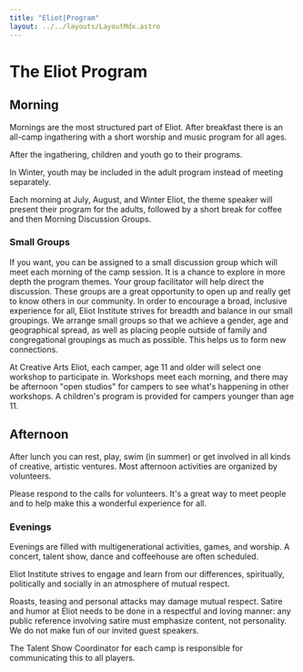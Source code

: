 ```yaml
---
title: "Eliot|Program"
layout: ../../layouts/LayoutMdx.astro
---
```


# The Eliot Program

## Morning

Mornings are the most structured part of Eliot. 
After breakfast there is an all-camp ingathering with a 
short worship and music program for all ages. 

After the ingathering, children and youth go to their programs.  

In Winter, youth may be included in the adult program instead of meeting separately.

Each morning at July, August, and Winter Eliot, the theme speaker 
will present their program for the adults, followed by a short 
break for coffee and then Morning Discussion Groups. 

### Small Groups
If you want, you can be assigned to a small discussion group which will meet 
each morning of the camp session. It is a chance to explore in 
more depth the program themes. Your group facilitator will help 
direct the discussion. These groups are a great opportunity to open up and 
really get to know others in our community. In order to encourage a broad, 
inclusive experience for all, Eliot Institute strives for breadth and balance 
in our small groupings. We arrange small groups so that we achieve a gender, 
age and geographical spread, as well as placing people outside of family 
and congregational groupings as much as possible. 
This helps us to form new connections.

At Creative Arts Eliot, each camper, age 11 and older will select 
one workshop to participate in.  Workshops meet each morning, 
and there may be afternoon "open studios" for campers to see 
what's happening in other workshops.  A children's program is 
provided for campers younger than age 11.

## Afternoon

After lunch you can rest, play, swim (in summer) or get 
involved in all kinds of creative, artistic ventures. 
Most afternoon activities are organized by volunteers. 

Please respond to the calls for volunteers. It's a great 
way to meet people and to help make this a wonderful experience for all.

### Evenings

Evenings are filled with multigenerational activities, games, and worship. 
A concert, talent show, dance and coffeehouse are often scheduled.

Eliot Institute strives to engage and learn from our differences, 
spiritually, politically and socially in an atmosphere of mutual respect. 

Roasts, teasing and personal attacks may damage mutual respect. 
Satire and humor at Eliot needs to be done in a respectful and loving 
manner: any public reference involving satire must emphasize content, 
not personality. We do not make fun of our invited guest speakers. 

The Talent Show Coordinator for each camp is responsible for communicating this to all players.
